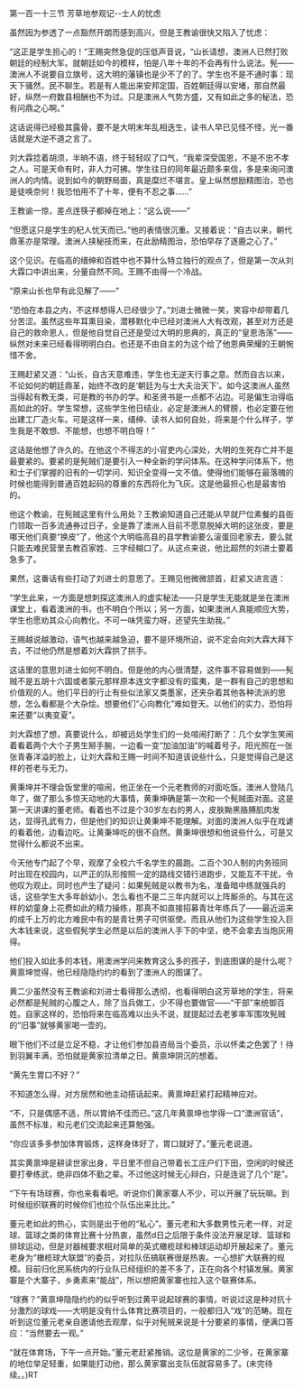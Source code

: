 

第一百一十三节 芳草地参观记--士人的忧虑

虽然因为参透了一点豁然开朗而感到高兴，但是王教谕很快又陷入了忧虑：

“这正是学生担心的！”王赐突然急促的压低声音说，“山长请想，澳洲人已然打败朝廷的经制大军。就朝廷如今的模样，怕是八年十年的不会再有什么说法。髡――澳洲人不说要自立旗号，这大明的藩镇也是少不了的了。学生也不是不通时事：现天下骚然，民不聊生。若是有人能出来安邦定国，百姓朝廷得以安堵，那自然最好，纵然一府数县相酬也不为过。只是澳洲人气势方盛，又有如此之多的秘法，恐有问鼎之心啊。”

这话说得已经极其露骨，要不是大明末年乱相迭生，读书人早已见怪不怪，光一番话就是大逆不道之言了。

刘大霖捻着胡须，半晌不语，终于轻轻叹了口气，“我辈深受国恩，不是不忠不孝之人。可是天命有时，非人力可拂。学生往日的同年最近颇多来信，多是来询问澳洲人的内情。说到如今的朝野局面，真是糜烂不堪言。皇上纵然想励精图治，恐也是徒唤奈何！我恐怕用不了十年，便有不忍之事……”

王教谕一惊，差点连筷子都掉在地上：“这么说――”

“但愿这只是学生的杞人忧天而已。”他的表情很沉重。又接着说：“自古以来，朝代鼎革亦是常理。澳洲人挟秘技而来，在此励精图治，恐怕早存了逐鹿之心了。”

这个见识。在临高的缙绅和百姓中也不算什么特立独行的观点了，但是第一次从刘大霖口中讲出来，分量自然不同。王赐不由得一个冷战。

“原来山长也早有此见解了――”

“恐怕在本县之内，不这样想得人已经很少了。”刘进士微微一笑，笑容中却带着几分苦涩。虽然这些年耳熏目染，潜移默化中已经对澳洲人大有改观，甚至对方还是自己的救命恩人，但是他自觉自己还是受过大明的恩典的，真正的“皇恩浩荡”――纵然对未来已经看得明明白白。也还是不由自主的为这个给了他恩典荣耀的王朝惋惜不舍。

王赐赶紧又道：“山长，自古天意难违，学生也无逆天行事之意。然而自古以来，不论如何的朝廷鼎革，始终不改的是‘朝廷为与士大夫治天下’。如今这澳洲人虽然当得起有教无类，可是教的书办的学。和圣贤书是一点都不沾边。可是偏生治得临高如此的好。学生常想，这些学生他日结业，必定是澳洲人的臂膀，也必定要在他出建工厂造火车。可是这样一来，缙绅、读书人如何自处，将来是个什么样子，学生我是不敢想、不能想，也想不明白呀！”

这话是他想了许久的。在他这个不得志的小官吏内心深处，大明的生死存亡并不是最要紧的。要紧的是髡贼们是要引入一种全新的学问体系。在这种学问体系下，他和士子们掌握的旧有的一切学问、知识全变得一文不值。使得他们能够在最落魄的时候也能得到普通百姓起码的尊重的东西将化为飞灰。这是他最担心也是最害怕的。

他这个教谕，在髡贼这里有什么用处？王教谕知道自己还能从早就尸位素餐的县衙门领取一百多流通券过日子，全是靠了澳洲人目前不愿意脱掉大明的这张皮，要是哪天他们真要“换皮”了，他这个大明临高县的县学教谕要么滚蛋回老家去，要么就只能去难民营里去教百家姓、三字经糊口了。从这点来说，他比超然的刘进士要着急多了。

果然，这番话有些打动了刘进士的意思了。王赐见他微微颔首，赶紧又进言道：

“学生此来，一方面是想刺探这澳洲人的虚实秘法――只是学生无能就是坐在澳洲课堂上，看着澳洲的书，也不明白个所以；另一方面，如果澳洲人真能顺应大势，学生也愿劝其众心向教化，不可一味凭蛮力呀，还望先生助我。”

王赐越说越激动，语气也越来越急迫，要不是环境所迫，说不定会向刘大霖大拜下去，不过他仍然是想着刘大霖拱了拱手。

这话里的意思刘进士如何不明白。但是他的内心很清楚，这件事不容易做到――髡贼不是五胡十六国或者蒙元那样原本连文字都没有的蛮夷，是一群有自己的思想和价值观的人。他们平日的行止有些似法家又类墨家，还夹杂着其他各种流派的思想，怎么看都是个大杂烩。想要他们“心向教化”难如登天。以他们的实力，恐怕将来还要“以夷变夏”。

刘大霖想了想，真要说什么，却被远处学生们的一处喧闹打断了：几个女学生笑闹着看着两个大个子男生掰手腕，一边看一变“加油加油”的喊着号子。阳光照在一张张青春洋溢的脸上，让刘大霖和王赐一时间不知道该说些什么，只是觉得自己是这样的苍老与无力。

黄秉坤并不理会饭堂里的喧闹，他正坐在一个元老教师的对面吃饭。澳洲人登陆几年了，做了那么多惊天动地的大事情，黄秉坤确是第一次和一个髡贼面对面。这是第一天讲课的董老师。看着也不过是个30岁左右的男人，皮肤黝黑胳膊肌肉发达，显得孔武有力，但是他们的知识让黄秉坤不能理解。对面的澳洲人似乎在戏谑的看着他，边看边吃。让黄秉坤吃的很不自然。黄秉坤很想和他说些什么，可是又觉得什么都说不出来。

今天他专门起了个早，观摩了全校六千名学生的晨跑。二百个30人制的内务班同时出现在校园内，以严正的队形按照一定的路线交错行进跑步，又能互不干扰，令他叹为观止。同时也产生了疑问：如果髡贼是以教书为名，准备暗中练就强兵的话，这些学生大多年龄幼小，怎么看也不是二三年内就可以上阵厮杀的。与其在这样的幼童身上花费如此的精力操练，那真不如直接招募青壮年练兵了――最近运来的成千上万的北方难民中有的是青壮男子可供驱使。而且从他们为这些学生投入巨大本钱来说，这些假髡学生必然是以后的澳洲人手下的中坚，绝不会拿去当炮灰用得。

他们投入如此多的本钱，用澳洲学问来教育这么多的孩子，到底图谋的是什么呢？黄禀坤觉得，他已经隐隐约约的看到了澳洲人的图谋了。

黄二少虽然没有王教谕和刘进士看得那么透彻，也看得明白这芳草地的学生，将来必然都是髡贼的心腹之人，除了当兵做工，少不得也要做官――“干部”来统御百姓。自家这样的，恐怕将来在临高难以出头不说，就提起过去老爹率军围攻髡贼的“旧事”就够黄家喝一壶的。

眼下他们不过是立足不稳，才让他们参加县咨局当个委员，示以怀柔之色罢了！待到羽翼丰满，恐怕就是黄家拉清单之日。黄禀坤阴沉的想着。

“黄先生胃口不好？”

不知道怎么得，对方居然和他主动搭话起来。黄禀坤赶紧打起精神应对。

“不，只是偶感不适，所以胃纳不佳而已。”这几年黄禀坤也学得一口“澳洲官话”，虽然不标准，和元老们交流起来还算勉强。

“你应该多多参加体育锻炼，这样身体好了，胃口就好了。”董元老说道。

其实黄禀坤是耕读世家出身，平日里不但自己带着长工庄户们下田，空闲的时候还要打拳练武，绝非四体不勤之辈。不过他这时候无心辩白，只是连说了几个“是”。

“下午有场球赛，你也来看看吧。听说你们黄家寨人不少，可以开展了玩玩嘛。到时候组织联赛的时候你们也拉个队伍出来比比。”

董元老如此的热心，实则是出于他的“私心”。董元老和大多数男性元老一样，对足球、篮球之类的体育比赛十分热衷，虽然d日之后限于条件没法开展足球、篮球和排球运动，但是对器械要求相对简单的英式橄榄球和棒球运动却开展起来了。董元老身为“橄榄球大联盟”的委员，对拉队伍搞联赛很是热衷。一心想扩大联赛的规模。目前归化民系统内的行业队已经组织的差不多了，正在向各个村镇发展。黄家寨是个大寨子，乡勇素来“能战”，所以想把黄家寨也拉入这个联赛体系。

“球赛？”黄禀坤隐隐约约的似乎听到过黄平说起球赛的事情，听说过这是种对抗十分激烈的球戏――大明是没有什么体育比赛项目的，一般都归入“戏”的范畴。现在听到这位董元老亲自邀请他去观摩，似乎对髡贼来说是十分要紧的事情，便满口答应：“当然要去一观。”

“就在体育场，下午一点开始。”董元老赶紧推销。这位是黄家的二少爷，在黄家寨的地位举足轻重，如果能打动他，那么黄家寨出支队伍就容易多了。(未完待续。。)RT

